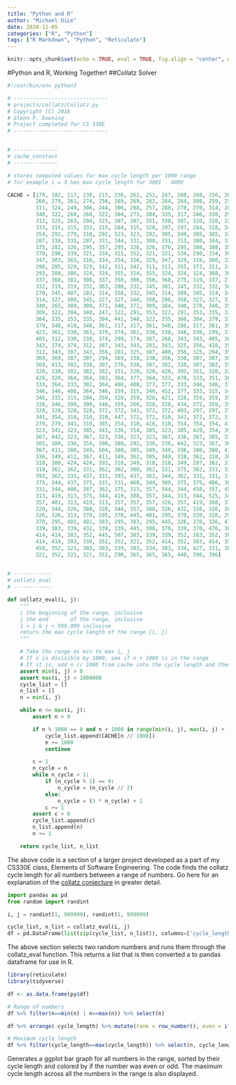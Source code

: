 ```yaml
---
title: "Python and R"
author: "Michael DiLe"
date: 2020-12-05
categories: ["R", "Python"]
tags: ["R Markdown", "Python", "Reticulate"]
---
```


```r
knitr::opts_chunk$set(echo = TRUE, eval = TRUE, fig.align = "center", warning = F, message = F, tidy=T, tidy.opts=list(width.cutoff=50), R.options=list(max.print=100,dplyr.print_max=100))
```

#Python and R, Working Together!
##Collatz Solver

```python
#!/usr/bin/env python3

# ------------------------------
# projects/collatz/Collatz.py
# Copyright (C) 2016
# Glenn P. Downing
# Project completed for CS 330E
# ------------------------------


# --------------
# cache_constant
# --------------

# stores computed values for max cycle length per 1000 range
# for example i = 3 has max cycle length for 3001 - 4000

CACHE = [179, 182, 217, 238, 215, 236, 262, 252, 247, 260, 268, 250, 263, 276, 271, 271,
         266, 279, 261, 274, 256, 269, 269, 282, 264, 264, 308, 259, 259, 272, 272, 285, 267, 267,
         311, 324, 249, 306, 244, 306, 288, 257, 288, 270, 270, 314, 283, 314, 296, 296, 278, 309,
         340, 322, 260, 260, 322, 304, 273, 304, 335, 317, 286, 330, 299, 268, 268, 312, 312, 299,
         312, 325, 263, 294, 325, 307, 307, 351, 338, 307, 320, 320, 320, 289, 320, 302, 302, 333,
         333, 315, 315, 333, 315, 284, 315, 328, 297, 297, 284, 328, 341, 310, 310, 248, 310, 341,
         354, 292, 279, 310, 292, 323, 323, 292, 305, 349, 305, 305, 336, 305, 318, 336, 318, 331,
         287, 318, 331, 287, 331, 344, 331, 300, 331, 313, 300, 344, 313, 331, 313, 313, 344, 326,
         375, 282, 326, 295, 357, 295, 326, 326, 370, 295, 308, 308, 352, 308, 383, 339, 321, 352,
         370, 290, 339, 321, 334, 321, 352, 321, 321, 334, 290, 334, 303, 347, 334, 272, 334, 334,
         347, 303, 365, 316, 334, 254, 316, 329, 347, 329, 316, 360, 329, 329, 347, 329, 342, 360,
         298, 285, 329, 329, 342, 311, 342, 311, 311, 355, 373, 311, 311, 311, 342, 355, 355, 373,
         293, 280, 386, 324, 324, 355, 324, 355, 324, 324, 324, 368, 368, 306, 355, 306, 443, 350,
         337, 368, 381, 306, 337, 350, 306, 350, 368, 275, 319, 337, 275, 319, 332, 350, 288, 350,
         332, 319, 319, 332, 363, 288, 332, 345, 301, 345, 332, 332, 301, 407, 332, 332, 314, 345,
         270, 345, 407, 283, 314, 358, 332, 345, 314, 389, 345, 314, 345, 358, 314, 358, 358, 376,
         314, 327, 389, 345, 327, 327, 340, 358, 296, 358, 327, 327, 371, 327, 371, 296, 340, 340,
         340, 265, 309, 309, 371, 340, 371, 309, 384, 340, 278, 340, 353, 309, 353, 322, 371, 353,
         309, 322, 384, 340, 247, 322, 291, 353, 322, 291, 353, 335, 322, 322, 366, 366, 335, 366,
         304, 335, 353, 335, 304, 441, 348, 322, 335, 366, 304, 379, 335, 304, 348, 379, 348, 304,
         379, 348, 410, 348, 361, 317, 317, 361, 348, 286, 317, 361, 392, 348, 317, 348, 330, 361,
         423, 361, 330, 361, 379, 374, 361, 330, 330, 348, 330, 299, 330, 436, 361, 330, 299, 361,
         405, 312, 330, 330, 374, 299, 374, 387, 268, 343, 343, 405, 361, 268, 312, 312, 449, 330,
         343, 374, 374, 312, 387, 343, 343, 281, 343, 325, 356, 418, 356, 356, 356, 374, 294, 281,
         312, 343, 387, 343, 356, 281, 325, 387, 400, 356, 325, 294, 356, 338, 325, 338, 325, 325,
         369, 369, 387, 307, 294, 369, 338, 338, 356, 338, 307, 307, 307, 444, 369, 325, 338, 369,
         369, 413, 382, 338, 307, 276, 338, 307, 382, 320, 307, 382, 351, 351, 413, 382, 351, 307,
         320, 338, 382, 382, 382, 351, 320, 320, 426, 395, 351, 320, 320, 289, 351, 395, 364, 320,
         426, 320, 364, 364, 382, 364, 377, 364, 333, 470, 333, 351, 364, 395, 302, 333, 439, 364,
         333, 364, 333, 302, 364, 408, 408, 377, 377, 333, 346, 346, 377, 377, 346, 302, 333, 377,
         346, 346, 408, 364, 346, 359, 315, 346, 452, 377, 333, 315, 346, 377, 315, 346, 421, 390,
         346, 315, 315, 284, 359, 328, 359, 328, 421, 328, 359, 359, 359, 359, 377, 359, 372, 359,
         328, 346, 390, 390, 346, 359, 266, 328, 328, 434, 372, 359, 359, 328, 315, 297, 359, 403,
         328, 328, 328, 328, 372, 372, 341, 372, 372, 403, 297, 297, 372, 341, 328, 341, 403, 359,
         341, 354, 310, 310, 310, 447, 372, 372, 310, 341, 372, 372, 310, 354, 385, 354, 509, 341,
         279, 279, 341, 310, 385, 354, 310, 416, 310, 354, 354, 354, 416, 372, 416, 279, 279, 310,
         323, 341, 323, 385, 341, 336, 354, 385, 323, 385, 429, 354, 398, 354, 323, 323, 292, 292,
         367, 442, 323, 367, 323, 336, 323, 323, 367, 336, 367, 385, 336, 336, 380, 367, 336, 336,
         305, 380, 336, 354, 398, 380, 292, 336, 336, 442, 323, 367, 367, 336, 336, 318, 367, 367,
         367, 411, 380, 349, 504, 380, 305, 349, 349, 336, 380, 380, 411, 380, 305, 305, 380, 349,
         336, 349, 411, 367, 411, 349, 362, 305, 349, 318, 362, 318, 380, 336, 380, 349, 349, 424,
         318, 380, 424, 424, 393, 318, 349, 318, 318, 349, 287, 362, 318, 393, 362, 331, 318, 424,
         318, 362, 362, 331, 362, 362, 380, 362, 331, 375, 362, 331, 331, 468, 331, 393, 349, 344,
         393, 362, 331, 437, 331, 393, 437, 362, 344, 362, 331, 331, 313, 375, 300, 362, 406, 406,
         375, 344, 437, 375, 331, 331, 468, 344, 300, 375, 375, 406, 388, 300, 331, 375, 344, 406,
         331, 344, 406, 287, 362, 375, 313, 357, 344, 344, 450, 357, 450, 375, 344, 375, 326, 344,
         313, 419, 313, 375, 344, 419, 388, 357, 344, 313, 344, 525, 344, 388, 357, 313, 388, 331,
         357, 401, 313, 419, 313, 357, 357, 357, 326, 357, 419, 388, 375, 357, 370, 313, 357, 326,
         326, 344, 326, 388, 326, 344, 357, 388, 326, 432, 326, 326, 388, 432, 370, 401, 326, 357,
         326, 326, 313, 370, 295, 370, 445, 401, 295, 370, 339, 326, 295, 326, 370, 326, 370, 339,
         370, 295, 401, 401, 383, 295, 383, 295, 445, 326, 370, 326, 476, 383, 401, 357, 370, 339,
         339, 383, 339, 432, 339, 339, 445, 308, 370, 339, 370, 476, 383, 339, 370, 308, 370, 370,
         414, 414, 383, 352, 445, 507, 383, 339, 339, 352, 383, 352, 383, 383, 383, 352, 414, 383,
         414, 414, 383, 339, 352, 352, 321, 352, 414, 352, 383, 414, 352, 321, 365, 308, 321, 352,
         458, 352, 321, 383, 383, 339, 383, 334, 383, 334, 427, 321, 383, 383, 352, 427, 352, 396,
         321, 352, 321, 321, 352, 290, 365, 365, 365, 440, 396, 396]
         

# ------------
# collatz_eval
# ------------

def collatz_eval(i, j):
    """
    i the beginning of the range, inclusive
    j the end       of the range, inclusive
    1 < i & j < 999,999 inclusive
    return the max cycle length of the range [i, j]
    """

    # Take the range as min to max i, j
    # If n is divisible by 1000, see if n + 1000 is in the range
    # If it is, add n // 1000 from cache into the cycle length and then move on to n + 1000
    assert min(i, j) > 0
    assert max(i, j) < 1000000
    cycle_list = []
    n_list = []
    n = min(i, j)

    while n <= max(i, j):
        assert n > 0

        if n % 1000 == 0 and n + 1000 in range(min(i, j), max(i, j) + 1):
            cycle_list.append(CACHE[n // 1000])
            n += 1000
            continue

        c = 1
        n_cycle = n
        while n_cycle > 1:
            if (n_cycle % 2) == 0:
                n_cycle = (n_cycle // 2)
            else:
                n_cycle = (3 * n_cycle) + 1
            c += 1
        assert c > 0
        cycle_list.append(c)
        n_list.append(n)
        n += 1

    return cycle_list, n_list
```
The above code is a section of a larger project developed as a part of my CS330E class, Elements of Software Engineering. The code finds the collatz cycle length for all numbers between a range of numbers. Go here for an explanation of the [collatz conjecture](https://en.wikipedia.org/wiki/Collatz_conjecture) in greater detail.

```python
import pandas as pd
from random import randint

i, j = randint(1, 999999), randint(1, 999999)

cycle_list, n_list = collatz_eval(i, j)
df = pd.DataFrame(list(zip(cycle_list, n_list)), columns=['cycle_length', 'n'])
```
The above section selects two random numbers and runs them through the collatz_eval function. This returns a list that is then converted a to pandas dataframe for use in R.

```R
library(reticulate)
library(tidyverse)

df <- as.data.frame(py$df)

# Range of numbers
df %>% filter(n==min(n) | n==max(n)) %>% select(n)

df %>% arrange(-cycle_length) %>% mutate(rank = row_number(), even = if_else(n %% 2 == 0, T, F)) %>% ggplot(aes(rank, cycle_length)) + geom_bar(stat="identity", aes(fill = even)) + theme(axis.text.x=element_blank(), axis.ticks.x=element_blank()) + ggtitle("Collatz Cycle Length") + ylab("Cycle Length") + xlab("Numbers with Range, Ordered by Cycle Length")

# Maximum cycle length
df %>% filter(cycle_length==max(cycle_length)) %>% select(n, cycle_length)
```
Generates a ggplot bar graph for all numbers in the range, sorted by their cycle length and colored by if the number was even or odd. The maximum cycle length across all the numbers in the range is also displayed.
